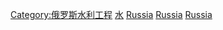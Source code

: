 [[Category:俄罗斯水利工程|Category:俄罗斯水利工程]]
[[Category:俄羅斯可再生能源發電廠|水]]
[[Category:亚洲水电站|Russia]]
[[Category:欧洲水电站|Russia]]
[[Category:各国水电站|Russia]]